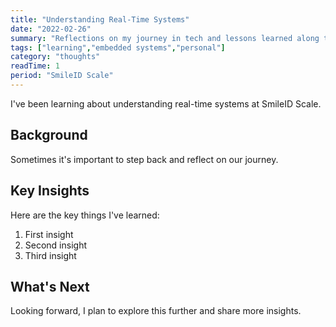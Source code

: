 ```yaml
---
title: "Understanding Real-Time Systems"
date: "2022-02-26"
summary: "Reflections on my journey in tech and lessons learned along the way."
tags: ["learning","embedded systems","personal"]
category: "thoughts"
readTime: 1
period: "SmileID Scale"
---
```


I've been learning about understanding real-time systems at SmileID Scale.

## Background

Sometimes it's important to step back and reflect on our journey.

## Key Insights

Here are the key things I've learned:

1. First insight
2. Second insight
3. Third insight

## What's Next

Looking forward, I plan to explore this further and share more insights.

